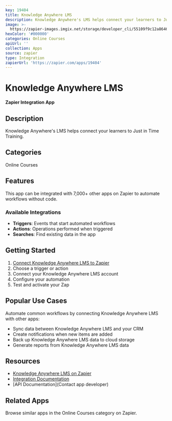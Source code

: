 ```yaml
---
key: 19404
title: Knowledge Anywhere LMS
description: Knowledge Anywhere's LMS helps connect your learners to Just in Time Training.
image: >-
  https://zapier-images.imgix.net/storage/developer_cli/55109f9c12a86463393aeaba295c0a48.png?auto=format%2Ccompress&ixlib=python-3.0.0&q=50
hexColor: '#000000'
categories: Online Courses
apiUrl: ''
collection: Apps
source: zapier
type: Integration
zapierUrl: 'https://zapier.com/apps/19404'
---
```

# Knowledge Anywhere LMS

**Zapier Integration App**

## Description

Knowledge Anywhere's LMS helps connect your learners to Just in Time Training.

## Categories

Online Courses

## Features

This app can be integrated with 7,000+ other apps on Zapier to automate workflows without code.

### Available Integrations

- **Triggers**: Events that start automated workflows
- **Actions**: Operations performed when triggered
- **Searches**: Find existing data in the app

## Getting Started

1. [Connect Knowledge Anywhere LMS to Zapier](https://zapier.com/apps/19404)
2. Choose a trigger or action
3. Connect your Knowledge Anywhere LMS account
4. Configure your automation
5. Test and activate your Zap

## Popular Use Cases

Automate common workflows by connecting Knowledge Anywhere LMS with other apps:

- Sync data between Knowledge Anywhere LMS and your CRM
- Create notifications when new items are added
- Back up Knowledge Anywhere LMS data to cloud storage
- Generate reports from Knowledge Anywhere LMS data

## Resources

- [Knowledge Anywhere LMS on Zapier](https://zapier.com/apps/19404)
- [Integration Documentation](https://zapier.com/apps/19404/integrations)
- [API Documentation](Contact app developer)

## Related Apps

Browse similar apps in the Online Courses category on Zapier.
